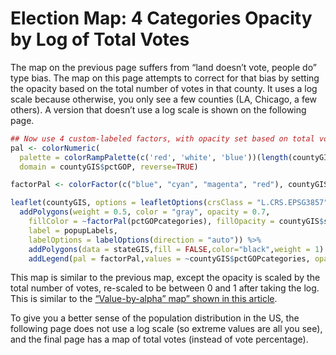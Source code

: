 # Election Map: 4 Categories Opacity by Log of Total Votes

The map on the previous page suffers from "land doesn't vote, people do" type bias. 
The map on this page attempts to correct for that bias by setting the opacity based on the total number of votes in that county. 
It uses a log scale because otherwise, you only see a few counties (LA, Chicago, a few others).
A version that doesn't use a log scale is shown on the following page. 

```r
## Now use 4 custom-labeled factors, with opacity set based on total votes (re-scaled after log)
pal <- colorNumeric(
  palette = colorRampPalette(c('red', 'white', 'blue'))(length(countyGIS$pctGOP)), 
  domain = countyGIS$pctGOP, reverse=TRUE)

factorPal <- colorFactor(c("blue", "cyan", "magenta", "red"), countyGIS$pctGOPcategories )

leaflet(countyGIS, options = leafletOptions(crsClass = "L.CRS.EPSG3857"), width="100%") %>%
  addPolygons(weight = 0.5, color = "gray", opacity = 0.7,
    fillColor = ~factorPal(pctGOPcategories), fillOpacity = countyGIS$stdVotesLog, smoothFactor = 0.5,
    label = popupLabels,
    labelOptions = labelOptions(direction = "auto")) %>%
    addPolygons(data = stateGIS,fill = FALSE,color="black",weight = 1) %>%
    addLegend(pal = factorPal,values = ~countyGIS$pctGOPcategories, opacity = 0.7, title = "% Trump",position = "bottomright")

```

This map is similar to the previous map, except the opacity is scaled by the total number of votes, re-scaled to be between 0 and 1 after taking the log. This is similar to the ["Value-by-alpha" map" shown in this article](https://www.wired.com/story/is-us-leaning-red-or-blue-election-maps/). 

To give you a better sense of the population distribution in the US, the following page does not use a log scale (so extreme values are all you see), and the final page has a map of total votes (instead of vote percentage). 

